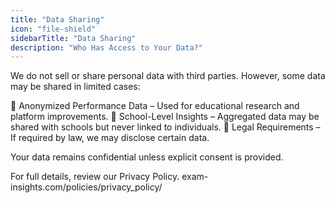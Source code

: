 ```yaml
---
title: "Data Sharing"
icon: "file-shield"
sidebarTitle: "Data Sharing"
description: "Who Has Access to Your Data?"
---
```


We do not sell or share personal data with third parties. However, some data may be shared in limited cases:

🔹 Anonymized Performance Data – Used for educational research and platform improvements.
🔹 School-Level Insights – Aggregated data may be shared with schools but never linked to individuals.
🔹 Legal Requirements – If required by law, we may disclose certain data.

Your data remains confidential unless explicit consent is provided.

For full details, review our Privacy Policy. exam-insights.com/policies/privacy_policy/